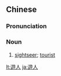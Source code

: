 {{also|游人}}
==Chinese==
{{zh-forms|s=游人}}

===Pronunciation===
{{zh-pron
|m=yóurén
|c=jau4 jan4
|mn=qz,xm:iû-lîn/zz:iû-jîn
|cat=n
}}

===Noun===
{{zh-noun}}

# {{lb|zh|Advanced Mandarin}} [[sightseer]]; [[tourist]]

[[lt:遊人]]
[[ja:遊人]]